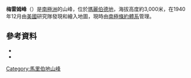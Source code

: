 {{coord|76|3|S|136|3|W|source:GNIS|display=title}}

'''梅雷姆峰'''（{{lang-en|Merrem Peak}}）是[[南極洲|南極洲]]的山峰，位於[[瑪麗伯德地|瑪麗伯德地]]，海拔高度約3,000米，在1940年12月由[[美國|美國]]研究隊發現和繪入地圖，現時由[[南極條約體系|南極條約體系]]管理。

==參考資料==
*{{cite gnis | type = antarid | id = 9880| name = Merrem Peak | accessdate = 2013-09-19}}
*{{usgs-gazetteer|id=9880}}

{{DEFAULTSORT:Merrem Peak}}
[[Category:馬里伯地山峰|Category:馬里伯地山峰]]


{{MarieByrdLand-geo-stub}}